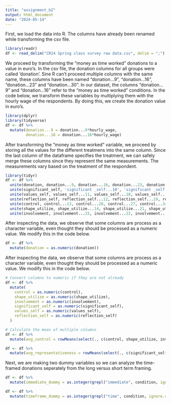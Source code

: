 ---
title: "assignment_b2"
output: html_document
date: "2024-05-14"
---

First, we load the data into R. The columns have already been renamed while transforming the csv file. 
```{r}
library(readr)
df <- read_delim("CR24 Spring class survey raw data.csv", delim = ";")
```
We proceed by transforming the "money as time worked" donations to a value in euro's. In the csv file, the donation columns for all groups were called 'donation'. Sine R can't proceed multiple columns with the same name, these columns have been named "donation...9", "donation...16", "donation...23" and "donation...30". In our dataset, the columns "donation...9" and "donation...16" refer to the "money as time worked" conditions. In the code below, we transform these variables by multiplying them with the hourly wage of the respondents. By doing this, we create the donation value in euro's. 

```{r}
library(dplyr)
library(tidyverse)
df <- df %>% 
  mutate(donation...9 = donation...9*hourly_wage,
         donation...16 = donation...16*hourly_wage)
```

After transforming the "money as time worked" variable, we proceed by storing all the values for the different treatmens into the same column. Since the last column of the dataframe specifies the treatment, we can safely merge these columns since they represent the same measurements. The measurements vary based on the treatment of the respondent. 

```{r}

library(tidyr)
df <- df %>%
  unite(donation, donation...9, donation...16, donation...23, donation...30, na.rm = TRUE) %>%
  unite(significant_self, 'significant _self...10', 'significant _self...17', 'significant _self...24', 'significant _self...31', na.rm = TRUE) %>%
  unite(values_self, values_self...11, values_self...18, values_self...25, values_self...32, na.rm = TRUE) %>%
  unite(reflection_self, reflection_self...12, reflection_self...19, reflection_self...26, reflection_self...33, na.rm = TRUE) %>%
  unite(control, control...13, control...20, control...27, control...34, na.rm = TRUE) %>%
  unite(shape_utilize, shape_utilize...14, shape_utilize...21, shape_utilize...28, shape_utilize...35, na.rm = TRUE) %>%
  unite(involvement, involvement...15, involvement...22, involvement...29, involvement...36, na.rm = TRUE)


```

After inspecting the data, we observe that some columns are process as a character variable, even thought they should be processed as a numeric value. We modify this in the code below. 

```{r}
df <- df %>%
  mutate(donation = as.numeric(donation))

```

After inspecting the data, we observe that some columns are process as a character variable, even thought they should be processed as a numeric value. We modify this in the code below.

```{r}
# Convert columns to numeric if they are not already
df <- df %>%
  mutate(
    control = as.numeric(control),
    shape_utilize = as.numeric(shape_utilize),
    involvement = as.numeric(involvement),
    significant_self = as.numeric(significant_self),
    values_self = as.numeric(values_self),
    reflection_self = as.numeric(reflection_self)
  )

# Calculate the mean of multiple columns
df <- df %>%
  mutate(avg_control = rowMeans(select(., c(control, shape_utilize, involvement)), na.rm = TRUE))

df <- df %>%
  mutate(avg_representativeness = rowMeans(select(., c(significant_self, values_self, reflection_self)), na.rm = TRUE))

```

Next, we are making two dummy variables so we can analyze the time-framed donations seperately from the long versus short term framing. 

```{r}
df <- df %>%
  mutate(immediate_dummy = as.integer(grepl("immediate", condition, ignore.case = TRUE)))

df <- df %>%
  mutate(timeframe_dummy = as.integer(grepl("time", condition, ignore.case = TRUE)))

```



